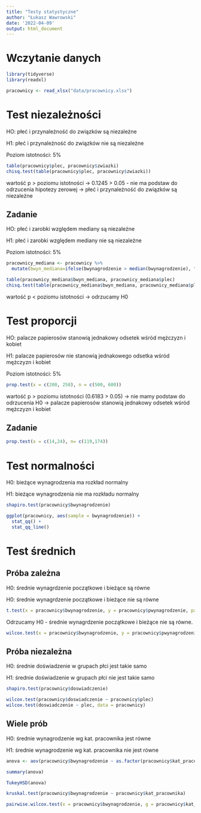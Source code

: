 ```yaml
---
title: "Testy statystyczne"
author: "Łukasz Wawrowski"
date: '2022-04-09'
output: html_document
---
```


# Wczytanie danych

```r
library(tidyverse)
library(readxl)

pracownicy <- read_xlsx("data/pracownicy.xlsx")
```

# Test niezależności

HO: płeć i przynależność do związków są niezależne

H1: płeć i przynależność do związków nie są niezależne

Poziom istotności: 5%

```r
table(pracownicy$plec, pracownicy$zwiazki)
chisq.test(table(pracownicy$plec, pracownicy$zwiazki))
```

wartość p > poziomu istotności -> 0.1245 > 0.05 - nie ma podstaw do odrzucenia hipotezy zerowej -> płeć i przynależność do związków są niezależne

## Zadanie

HO: płeć i zarobki względem mediany są niezależne

H1: płeć i zarobki względem mediany nie są niezależne

Poziom istotności: 5%

```r
pracownicy_mediana <- pracownicy %>% 
  mutate(bwyn_mediana=ifelse(bwynagrodzenie > median(bwynagrodzenie), "> mediany", "<= mediany"))

table(pracownicy_mediana$bwyn_mediana, pracownicy_mediana$plec)
chisq.test(table(pracownicy_mediana$bwyn_mediana, pracownicy_mediana$plec))
```

wartość p < poziomu istotności -> odrzucamy H0

# Test proporcji

HO: palacze papierosów stanowią jednakowy odsetek wśród mężczyzn i kobiet

H1: palacze papierosów nie stanowią jednakowego odsetka wśród mężczyzn i kobiet

Poziom istotności: 5%

```r
prop.test(x = c(200, 250), n = c(500, 600))
```

wartość p > poziomu istotności (0.6183 > 0.05) -> nie mamy podstaw do odrzucenia H0 ->  palacze papierosów stanowią jednakowy odsetek wśród mężczyzn i kobiet

## Zadanie

```r
prop.test(x = c(14,24), n= c(119,174))
```

# Test normalności

H0: bieżące wynagrodzenia ma rozkład normalny

H1: bieżące wynagrodzenia nie ma rozkładu normalny

```r
shapiro.test(pracownicy$bwynagrodzenie)
```

```r
ggplot(pracownicy, aes(sample = bwynagrodzenie)) +
  stat_qq() + 
  stat_qq_line()
```
# Test średnich

## Próba zależna

H0: średnie wynagrdzenie początkowe i bieżące są równe

H0: średnie wynagrdzenie początkowe i bieżące nie są równe

```r
t.test(x = pracownicy$bwynagrodzenie, y = pracownicy$pwynagrodzenie, paired = TRUE)
```

Odrzucamy H0 - średnie wynagrdzenie początkowe i bieżące nie są równe.

```r
wilcox.test(x = pracownicy$bwynagrodzenie, y = pracownicy$pwynagrodzenie, paired = TRUE)
```
## Próba niezależna

H0: średnie doświadzenie w grupach płci jest takie samo

H1: średnie doświadzenie w grupach płci nie jest takie samo

```r
shapiro.test(pracownicy$doswiadczenie)
```

```r
wilcox.test(pracownicy$doswiadczenie ~ pracownicy$plec)
wilcox.test(doswiadczenie ~ plec, data = pracownicy)
```

## Wiele prób

H0: średnie wynagrodzenie wg kat. pracownika jest równe

H1: średnie wynagrodzenie wg kat. pracownika nie jest równe

```r
anova <- aov(pracownicy$bwynagrodzenie ~ as.factor(pracownicy$kat_pracownika))

summary(anova)
```

```r
TukeyHSD(anova)
```

```r
kruskal.test(pracownicy$bwynagrodzenie ~ pracownicy$kat_pracownika)
```

```r
pairwise.wilcox.test(x = pracownicy$bwynagrodzenie, g = pracownicy$kat_pracownika)
```











